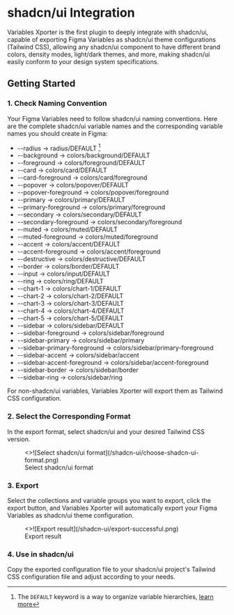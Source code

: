 
# shadcn/ui Integration

Variables Xporter is the first plugin to deeply integrate with shadcn/ui, capable of exporting Figma Variables as shadcn/ui theme configurations (Tailwind CSS), allowing any shadcn/ui component to have different brand colors, density modes, light/dark themes, and more, making shadcn/ui easily conform to your design system specifications.

## Getting Started

### 1. Check Naming Convention

Your Figma Variables need to follow shadcn/ui naming conventions. Here are the complete shadcn/ui variable names and the corresponding variable names you should create in Figma:

- --radius -> radius/DEFAULT [^1]
- --background -> colors/background/DEFAULT
- --foreground -> colors/foreground/DEFAULT
- --card -> colors/card/DEFAULT
- --card-foreground -> colors/card/foreground
- --popover -> colors/popover/DEFAULT
- --popover-foreground -> colors/popover/foreground
- --primary -> colors/primary/DEFAULT
- --primary-foreground -> colors/primary/foreground
- --secondary -> colors/secondary/DEFAULT
- --secondary-foreground -> colors/secondary/foreground
- --muted -> colors/muted/DEFAULT
- --muted-foreground -> colors/muted/foreground
- --accent -> colors/accent/DEFAULT
- --accent-foreground -> colors/accent/foreground
- --destructive -> colors/destructive/DEFAULT
- --border -> colors/border/DEFAULT
- --input -> colors/input/DEFAULT
- --ring -> colors/ring/DEFAULT
- --chart-1 -> colors/chart-1/DEFAULT
- --chart-2 -> colors/chart-2/DEFAULT
- --chart-3 -> colors/chart-3/DEFAULT
- --chart-4 -> colors/chart-4/DEFAULT
- --chart-5 -> colors/chart-5/DEFAULT
- --sidebar -> colors/sidebar/DEFAULT
- --sidebar-foreground -> colors/sidebar/foreground
- --sidebar-primary -> colors/sidebar/primary
- --sidebar-primary-foreground -> colors/sidebar/primary-foreground
- --sidebar-accent -> colors/sidebar/accent
- --sidebar-accent-foreground -> colors/sidebar/accent-foreground
- --sidebar-border -> colors/sidebar/border
- --sidebar-ring -> colors/sidebar/ring

<Callout type="info">
  For non-shadcn/ui variables, Variables Xporter will export them as Tailwind CSS configuration.
</Callout>

### 2. Select the Corresponding Format

In the export format, select shadcn/ui and your desired Tailwind CSS version.
<figure className="mt-6 max-w-[400px]">
  <>![Select shadcn/ui format](/shadcn-ui/choose-shadcn-ui-format.png)</>
  <figcaption>
    Select shadcn/ui format
  </figcaption>
</figure>

### 3. Export

Select the collections and variable groups you want to export, click the export button, and Variables Xporter will automatically export your Figma Variables as shadcn/ui theme configuration.
<figure className="mt-6 max-w-[400px]">
  <>![Export result](/shadcn-ui/export-successful.png)</>
  <figcaption>
    Export result
  </figcaption>
</figure>

### 4. Use in shadcn/ui

Copy the exported configuration file to your shadcn/ui project's Tailwind CSS configuration file and adjust according to your needs.

[^1]: The `DEFAULT` keyword is a way to organize variable hierarchies, [learn more](/docs/organizing-your-variables/principles#use-default-value) 